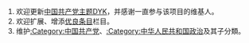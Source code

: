{{tasks}}
# 欢迎更新[[Portal:中国共产党/Did_you_know/存档|中国共产党主题DYK]]，并感谢一直参与该项目的维基人。
# 欢迎扩展、增添[[Portal:中国共产党/优良条目|优良条目]]栏目。
# 维护[[:Category:中国共产党|:Category:中国共产党]]、[[:Category:中华人民共和国政治|:Category:中华人民共和国政治]]及其子分類。